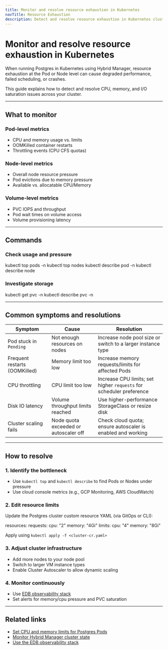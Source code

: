 ```yaml
---
title: Monitor and resolve resource exhaustion in Kubernetes
navTitle: Resource Exhaustion
description: Detect and resolve resource exhaustion in Kubernetes clusters running Postgres in Hybrid Manager.
---
```


# Monitor and resolve resource exhaustion in Kubernetes

When running Postgres in Kubernetes using Hybrid Manager, resource exhaustion at the Pod or Node level can cause degraded performance, failed scheduling, or crashes.

This guide explains how to detect and resolve CPU, memory, and I/O saturation issues across your cluster.

---

## What to monitor

### Pod-level metrics
- CPU and memory usage vs. limits
- OOMKilled container restarts
- Throttling events (CPU CFS quotas)

### Node-level metrics
- Overall node resource pressure
- Pod evictions due to memory pressure
- Available vs. allocatable CPU/Memory

### Volume-level metrics
- PVC IOPS and throughput
- Pod wait times on volume access
- Volume provisioning latency

---

## Commands

### Check usage and pressure

kubectl top pods -n <project-namespace>
kubectl top nodes
kubectl describe pod <pod-name> -n <project-namespace>
kubectl describe node <node-name>

### Investigate storage

kubectl get pvc -n <project-namespace>
kubectl describe pvc <pvc-name> -n <project-namespace>

---

## Common symptoms and resolutions

| Symptom                             | Cause                                 | Resolution                                                                 |
|-------------------------------------|----------------------------------------|----------------------------------------------------------------------------|
| Pod stuck in `Pending`              | Not enough resources on nodes          | Increase node pool size or switch to a larger instance type               |
| Frequent restarts (OOMKilled)       | Memory limit too low                   | Increase memory requests/limits for affected Pods                         |
| CPU throttling                      | CPU limit too low                      | Increase CPU limits; set higher `requests` for scheduler preference       |
| Disk IO latency                     | Volume throughput limits reached       | Use higher-performance StorageClass or resize disk                        |
| Cluster scaling fails               | Node quota exceeded or autoscaler off  | Check cloud quota; ensure autoscaler is enabled and working               |

---

## How to resolve

### 1. Identify the bottleneck
- Use `kubectl top` and `kubectl describe` to find Pods or Nodes under pressure
- Use cloud console metrics (e.g., GCP Monitoring, AWS CloudWatch)

### 2. Edit resource limits
Update the Postgres cluster custom resource YAML (via GitOps or CLI):

resources:
requests:
cpu: "2"
memory: "4Gi"
limits:
cpu: "4"
memory: "8Gi"

Apply using `kubectl apply -f <cluster-cr.yaml>`

### 3. Adjust cluster infrastructure
- Add more nodes to your node pool
- Switch to larger VM instance types
- Enable Cluster Autoscaler to allow dynamic scaling

### 4. Monitor continuously
- Use [EDB observability stack](./use-edb-observability-stack)
- Set alerts for memory/cpu pressure and PVC saturation

---

## Related links

- [Set CPU and memory limits for Postgres Pods](./set-db-node-cpu-memory-limits)
- [Monitor Hybrid Manager cluster state](./monitor-hybrid-manager-cluster-state)
- [Use the EDB observability stack](./use-edb-observability-stack)
